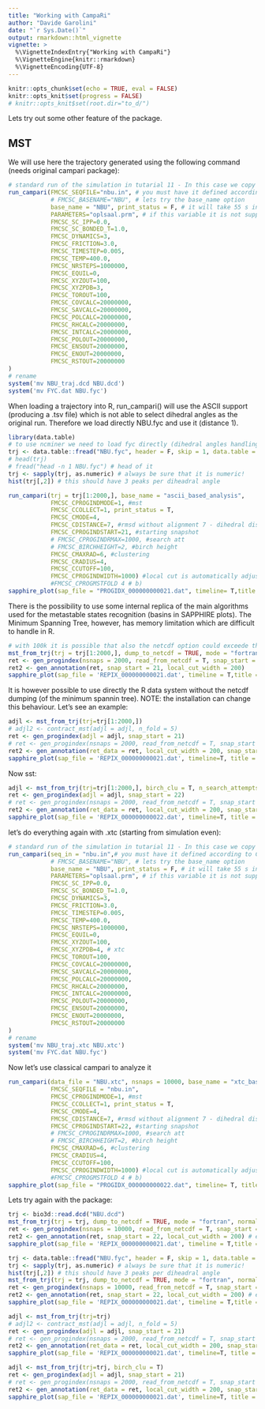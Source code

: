 ```yaml
---
title: "Working with CampaRi"
author: "Davide Garolini"
date: "`r Sys.Date()`"
output: rmarkdown::html_vignette
vignette: >
  %\VignetteIndexEntry{"Working with CampaRi"}
  %\VignetteEngine{knitr::rmarkdown}
  %\VignetteEncoding{UTF-8}
---
```


```r
knitr::opts_chunk$set(echo = TRUE, eval = FALSE)
knitr::opts_knit$set(progress = FALSE)
# knitr::opts_knit$set(root.dir="to_d/")
```

Lets try out some other feature of the package.

## MST
We will use here the trajectory generated using the following command (needs original campari package):
```r
# standard run of the simulation in tutarial 11 - In this case we copy pasted the nbu_simulation.key
run_campari(FMCSC_SEQFILE="nbu.in", # you must have it defined according to CAMPARI's rules
            # FMCSC_BASENAME="NBU", # lets try the base_name option
            base_name = "NBU", print_status = F, # it will take 55 s in background ~
            PARAMETERS="oplsaal.prm", # if this variable it is not supplied will be automatically assigned to <full path to folder>/campari/params/abs3.2_opls.prm
            FMCSC_SC_IPP=0.0,
            FMCSC_SC_BONDED_T=1.0,
            FMCSC_DYNAMICS=3,
            FMCSC_FRICTION=3.0,
            FMCSC_TIMESTEP=0.005,
            FMCSC_TEMP=400.0,
            FMCSC_NRSTEPS=1000000,
            FMCSC_EQUIL=0,
            FMCSC_XYZOUT=100,
            FMCSC_XYZPDB=3,
            FMCSC_TOROUT=100,
            FMCSC_COVCALC=20000000,
            FMCSC_SAVCALC=20000000,
            FMCSC_POLCALC=20000000,
            FMCSC_RHCALC=20000000,
            FMCSC_INTCALC=20000000,
            FMCSC_POLOUT=20000000,
            FMCSC_ENSOUT=20000000,
            FMCSC_ENOUT=20000000,
            FMCSC_RSTOUT=20000000
)
# rename
system('mv NBU_traj.dcd NBU.dcd')
system('mv FYC.dat NBU.fyc')
```

When loading a trajectory into R, run_campari() will use the ASCII support (producing a .tsv file) which is not able to select dihedral angles as the original run. Therefore we load directly NBU.fyc and use it (distance 1).

```r
library(data.table)
# to use ncminer we need to load fyc directly (dihedral angles handling not implemented)
trj <- data.table::fread("NBU.fyc", header = F, skip = 1, data.table = FALSE)[,-1]
# head(trj)
# fread("head -n 1 NBU.fyc") # head of it
trj <- sapply(trj, as.numeric) # always be sure that it is numeric!
hist(trj[,2]) # this should have 3 peaks per diheadral angle

run_campari(trj = trj[1:2000,], base_name = "ascii_based_analysis",
            FMCSC_CPROGINDMODE=1, #mst
            FMCSC_CCOLLECT=1, print_status = T,
            FMCSC_CMODE=4,
            FMCSC_CDISTANCE=7, #rmsd without alignment 7 - dihedral distances need a complete analysis (pdb_format dcd pdb etc...) 
            FMCSC_CPROGINDSTART=21, #starting snapshot 
            # FMCSC_CPROGINDRMAX=1000, #search att
            # FMCSC_BIRCHHEIGHT=2, #birch height
            FMCSC_CMAXRAD=6, #clustering
            FMCSC_CRADIUS=4,
            FMCSC_CCUTOFF=100,
            FMCSC_CPROGINDWIDTH=1000) #local cut is automatically adjusted to 1/10 if it is too big (as here)
            #FMCSC_CPROGMSTFOLD 4 # b)
sapphire_plot(sap_file = "PROGIDX_000000000021.dat", timeline= T,title = "ORIGINAL CAMPARI - MST")
```

There is the possibility to use some internal replica of the main algorithms used for the metastable states recognition (basins in SAPPHIRE plots). The Minimum Spanning Tree, however, has memory limitation which are difficult to handle in R.

```r
# with 100k it is possible that also the netcdf option could exceede the memory availability
mst_from_trj(trj = trj[1:2000,], dump_to_netcdf = TRUE, mode = "fortran", normalize_d = T, distance_method = 5)
ret <- gen_progindex(nsnaps = 2000, read_from_netcdf = T, snap_start = 21)
ret2 <- gen_annotation(ret, snap_start = 21, local_cut_width = 200)
sapphire_plot(sap_file = 'REPIX_000000000021.dat', timeline = T,title = "CAMPARI WRAPPER - MST")
```


It is however possible to use directly the R data system without the netcdf dumping (of the minimum spannin tree). NOTE: the installation can change this behaviour.
Let's see an example:
```r
adjl <- mst_from_trj(trj=trj[1:2000,])
# adjl2 <- contract_mst(adjl = adjl, n_fold = 5)
ret <- gen_progindex(adjl = adjl, snap_start = 21)
# ret <- gen_progindex(nsnaps = 2000, read_from_netcdf = T, snap_start = 21)
ret2 <- gen_annotation(ret_data = ret, local_cut_width = 200, snap_start = 21)
sapphire_plot(sap_file = 'REPIX_000000000021.dat', timeline=T, title = "CAMPARI WRAPPER - MST")
```



Now sst:

```r
adjl <- mst_from_trj(trj=trj[1:2000,], birch_clu = T, n_search_attempts = 2000) # if n_search_attempts = 20000 -> same as mst!!
ret <- gen_progindex(adjl = adjl, snap_start = 22)
# ret <- gen_progindex(nsnaps = 2000, read_from_netcdf = T, snap_start = 21)
ret2 <- gen_annotation(ret_data = ret, local_cut_width = 200, snap_start = 22)
sapphire_plot(sap_file = 'REPIX_000000000022.dat', timeline=T, title = "CAMPARI WRAPPER - MST")
```



let's do everything again with .xtc (starting from simulation even):

```r
# standard run of the simulation in tutarial 11 - In this case we copy pasted the nbu_simulation.key
run_campari(seq_in = "nbu.in",# you must have it defined according to CAMPARI's rules
            # FMCSC_BASENAME="NBU", # lets try the base_name option
            base_name = "NBU", print_status = F, # it will take 55 s in background ~
            PARAMETERS="oplsaal.prm", # if this variable it is not supplied will be automatically assigned to <full path to folder>/campari/params/abs3.2_opls.prm
            FMCSC_SC_IPP=0.0,
            FMCSC_SC_BONDED_T=1.0,
            FMCSC_DYNAMICS=3,
            FMCSC_FRICTION=3.0,
            FMCSC_TIMESTEP=0.005,
            FMCSC_TEMP=400.0,
            FMCSC_NRSTEPS=1000000,
            FMCSC_EQUIL=0,
            FMCSC_XYZOUT=100,
            FMCSC_XYZPDB=4, # xtc
            FMCSC_TOROUT=100,
            FMCSC_COVCALC=20000000,
            FMCSC_SAVCALC=20000000,
            FMCSC_POLCALC=20000000,
            FMCSC_RHCALC=20000000,
            FMCSC_INTCALC=20000000,
            FMCSC_POLOUT=20000000,
            FMCSC_ENSOUT=20000000,
            FMCSC_ENOUT=20000000,
            FMCSC_RSTOUT=20000000
)
# rename
system('mv NBU_traj.xtc NBU.xtc')
system('mv FYC.dat NBU.fyc')
```


Now let's use classical campari to analyze it

```r
run_campari(data_file = "NBU.xtc", nsnaps = 10000, base_name = "xtc_based_analysis",
            FMCSC_SEQFILE = "nbu.in",
            FMCSC_CPROGINDMODE=1, #mst
            FMCSC_CCOLLECT=1, print_status = T,
            FMCSC_CMODE=4,
            FMCSC_CDISTANCE=7, #rmsd without alignment 7 - dihedral distances need a complete analysis (pdb_format dcd pdb etc...) 
            FMCSC_CPROGINDSTART=22, #starting snapshot 
            # FMCSC_CPROGINDRMAX=1000, #search att
            # FMCSC_BIRCHHEIGHT=2, #birch height
            FMCSC_CMAXRAD=6, #clustering
            FMCSC_CRADIUS=4,
            FMCSC_CCUTOFF=100,
            FMCSC_CPROGINDWIDTH=1000) #local cut is automatically adjusted to 1/10 if it is too big (as here)
            #FMCSC_CPROGMSTFOLD 4 # b)
sapphire_plot(sap_file = "PROGIDX_000000000022.dat", timeline= T, title = "ORIGINAL CAMPARI - MST")
```


Lets try again with the package:
```r
trj <- bio3d::read.dcd("NBU.dcd")
mst_from_trj(trj = trj, dump_to_netcdf = TRUE, mode = "fortran", normalize_d = T, distance_method = 5)
ret <- gen_progindex(nsnaps = 10000, read_from_netcdf = T, snap_start = 22)
ret2 <- gen_annotation(ret, snap_start = 22, local_cut_width = 200) # error!! to check BUUUUUUG WITH DISTANCE 1
sapphire_plot(sap_file = 'REPIX_000000000021.dat', timeline = T,title = "CAMPARI WRAPPER - MST")
```
```r
trj <- data.table::fread("NBU.fyc", header = F, skip = 1, data.table = FALSE)[,-1]
trj <- sapply(trj, as.numeric) # always be sure that it is numeric!
hist(trj[,2]) # this should have 3 peaks per diheadral angle
mst_from_trj(trj = trj, dump_to_netcdf = TRUE, mode = "fortran", normalize_d = T, distance_method = 1)
ret <- gen_progindex(nsnaps = 10000, read_from_netcdf = T, snap_start = 22)
ret2 <- gen_annotation(ret, snap_start = 22, local_cut_width = 200) # error!! to check BUUUUUUG
sapphire_plot(sap_file = 'REPIX_000000000021.dat', timeline = T,title = "CAMPARI WRAPPER - MST")
```
```r
adjl <- mst_from_trj(trj=trj)
# adjl2 <- contract_mst(adjl = adjl, n_fold = 5)
ret <- gen_progindex(adjl = adjl, snap_start = 21)
# ret <- gen_progindex(nsnaps = 2000, read_from_netcdf = T, snap_start = 21)
ret2 <- gen_annotation(ret_data = ret, local_cut_width = 200, snap_start = 21)
sapphire_plot(sap_file = 'REPIX_000000000021.dat', timeline=T, title = "CAMPARI WRAPPER - MST")
```
```r
adjl <- mst_from_trj(trj=trj, birch_clu = T)
ret <- gen_progindex(adjl = adjl, snap_start = 21)
# ret <- gen_progindex(nsnaps = 2000, read_from_netcdf = T, snap_start = 21)
ret2 <- gen_annotation(ret_data = ret, local_cut_width = 200, snap_start = 21)
sapphire_plot(sap_file = 'REPIX_000000000021.dat', timeline=T, title = "CAMPARI WRAPPER - MST")
```











